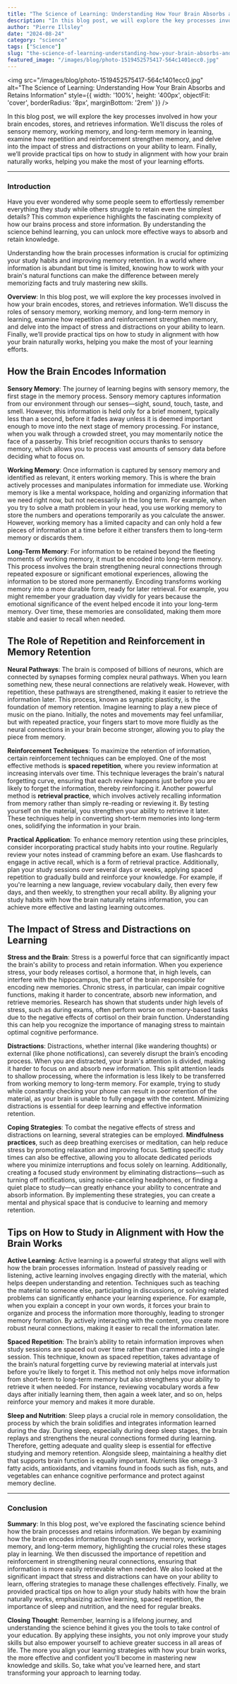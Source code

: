 ```yaml
---
title: "The Science of Learning: Understanding How Your Brain Absorbs and Retains Information"
description: "In this blog post, we will explore the key processes involved in how your brain encodes, stores, and retrieves information. We’ll discuss the roles of sensory memory, working memory, and long-term mem..."
author: "Pierre Illsley"
date: "2024-08-24"
category: "science"
tags: ["Science"]
slug: "the-science-of-learning-understanding-how-your-brain-absorbs-and-retains-information"
featured_image: "/images/blog/photo-1519452575417-564c1401ecc0.jpg"
---
```


<img
  src="/images/blog/photo-1519452575417-564c1401ecc0.jpg"
  alt="The Science of Learning: Understanding How Your Brain Absorbs and Retains Information"
  style={{ width: '100%', height: '400px', objectFit: 'cover', borderRadius: '8px', marginBottom: '2rem' }}
/>


In this blog post, we will explore the key processes involved in how your brain encodes, stores, and retrieves information. We’ll discuss the roles of sensory memory, working memory, and long-term memory in learning, examine how repetition and reinforcement strengthen memory, and delve into the impact of stress and distractions on your ability to learn. Finally, we’ll provide practical tips on how to study in alignment with how your brain naturally works, helping you make the most of your learning efforts.

---

### **Introduction**

Have you ever wondered why some people seem to effortlessly remember everything they study while others struggle to retain even the simplest details? This common experience highlights the fascinating complexity of how our brains process and store information. By understanding the science behind learning, you can unlock more effective ways to absorb and retain knowledge.

Understanding how the brain processes information is crucial for optimizing your study habits and improving memory retention. In a world where information is abundant but time is limited, knowing how to work with your brain's natural functions can make the difference between merely memorizing facts and truly mastering new skills.

**Overview**: In this blog post, we will explore the key processes involved in how your brain encodes, stores, and retrieves information. We’ll discuss the roles of sensory memory, working memory, and long-term memory in learning, examine how repetition and reinforcement strengthen memory, and delve into the impact of stress and distractions on your ability to learn. Finally, we’ll provide practical tips on how to study in alignment with how your brain naturally works, helping you make the most of your learning efforts.

## How the Brain Encodes Information

**Sensory Memory**: The journey of learning begins with sensory memory, the first stage in the memory process. Sensory memory captures information from our environment through our senses—sight, sound, touch, taste, and smell. However, this information is held only for a brief moment, typically less than a second, before it fades away unless it is deemed important enough to move into the next stage of memory processing. For instance, when you walk through a crowded street, you may momentarily notice the face of a passerby. This brief recognition occurs thanks to sensory memory, which allows you to process vast amounts of sensory data before deciding what to focus on.

**Working Memory**: Once information is captured by sensory memory and identified as relevant, it enters working memory. This is where the brain actively processes and manipulates information for immediate use. Working memory is like a mental workspace, holding and organizing information that we need right now, but not necessarily in the long term. For example, when you try to solve a math problem in your head, you use working memory to store the numbers and operations temporarily as you calculate the answer. However, working memory has a limited capacity and can only hold a few pieces of information at a time before it either transfers them to long-term memory or discards them.

**Long-Term Memory**: For information to be retained beyond the fleeting moments of working memory, it must be encoded into long-term memory. This process involves the brain strengthening neural connections through repeated exposure or significant emotional experiences, allowing the information to be stored more permanently. Encoding transforms working memory into a more durable form, ready for later retrieval. For example, you might remember your graduation day vividly for years because the emotional significance of the event helped encode it into your long-term memory. Over time, these memories are consolidated, making them more stable and easier to recall when needed.

## The Role of Repetition and Reinforcement in Memory Retention

**Neural Pathways**: The brain is composed of billions of neurons, which are connected by synapses forming complex neural pathways. When you learn something new, these neural connections are relatively weak. However, with repetition, these pathways are strengthened, making it easier to retrieve the information later. This process, known as synaptic plasticity, is the foundation of memory retention. Imagine learning to play a new piece of music on the piano. Initially, the notes and movements may feel unfamiliar, but with repeated practice, your fingers start to move more fluidly as the neural connections in your brain become stronger, allowing you to play the piece from memory.

**Reinforcement Techniques**: To maximize the retention of information, certain reinforcement techniques can be employed. One of the most effective methods is **spaced repetition**, where you review information at increasing intervals over time. This technique leverages the brain's natural forgetting curve, ensuring that each review happens just before you are likely to forget the information, thereby reinforcing it. Another powerful method is **retrieval practice**, which involves actively recalling information from memory rather than simply re-reading or reviewing it. By testing yourself on the material, you strengthen your ability to retrieve it later. These techniques help in converting short-term memories into long-term ones, solidifying the information in your brain.

**Practical Application**: To enhance memory retention using these principles, consider incorporating practical study habits into your routine. Regularly review your notes instead of cramming before an exam. Use flashcards to engage in active recall, which is a form of retrieval practice. Additionally, plan your study sessions over several days or weeks, applying spaced repetition to gradually build and reinforce your knowledge. For example, if you're learning a new language, review vocabulary daily, then every few days, and then weekly, to strengthen your recall ability. By aligning your study habits with how the brain naturally retains information, you can achieve more effective and lasting learning outcomes.

## The Impact of Stress and Distractions on Learning

**Stress and the Brain**: Stress is a powerful force that can significantly impact the brain's ability to process and retain information. When you experience stress, your body releases cortisol, a hormone that, in high levels, can interfere with the hippocampus, the part of the brain responsible for encoding new memories. Chronic stress, in particular, can impair cognitive functions, making it harder to concentrate, absorb new information, and retrieve memories. Research has shown that students under high levels of stress, such as during exams, often perform worse on memory-based tasks due to the negative effects of cortisol on their brain function. Understanding this can help you recognize the importance of managing stress to maintain optimal cognitive performance.

**Distractions**: Distractions, whether internal (like wandering thoughts) or external (like phone notifications), can severely disrupt the brain’s encoding process. When you are distracted, your brain's attention is divided, making it harder to focus on and absorb new information. This split attention leads to shallow processing, where the information is less likely to be transferred from working memory to long-term memory. For example, trying to study while constantly checking your phone can result in poor retention of the material, as your brain is unable to fully engage with the content. Minimizing distractions is essential for deep learning and effective information retention.

**Coping Strategies**: To combat the negative effects of stress and distractions on learning, several strategies can be employed. **Mindfulness practices**, such as deep breathing exercises or meditation, can help reduce stress by promoting relaxation and improving focus. Setting specific study times can also be effective, allowing you to allocate dedicated periods where you minimize interruptions and focus solely on learning. Additionally, creating a focused study environment by eliminating distractions—such as turning off notifications, using noise-canceling headphones, or finding a quiet place to study—can greatly enhance your ability to concentrate and absorb information. By implementing these strategies, you can create a mental and physical space that is conducive to learning and memory retention.

## Tips on How to Study in Alignment with How the Brain Works

**Active Learning**: Active learning is a powerful strategy that aligns well with how the brain processes information. Instead of passively reading or listening, active learning involves engaging directly with the material, which helps deepen understanding and retention. Techniques such as teaching the material to someone else, participating in discussions, or solving related problems can significantly enhance your learning experience. For example, when you explain a concept in your own words, it forces your brain to organize and process the information more thoroughly, leading to stronger memory formation. By actively interacting with the content, you create more robust neural connections, making it easier to recall the information later.

**Spaced Repetition**: The brain’s ability to retain information improves when study sessions are spaced out over time rather than crammed into a single session. This technique, known as spaced repetition, takes advantage of the brain’s natural forgetting curve by reviewing material at intervals just before you’re likely to forget it. This method not only helps move information from short-term to long-term memory but also strengthens your ability to retrieve it when needed. For instance, reviewing vocabulary words a few days after initially learning them, then again a week later, and so on, helps reinforce your memory and makes it more durable.

**Sleep and Nutrition**: Sleep plays a crucial role in memory consolidation, the process by which the brain solidifies and integrates information learned during the day. During sleep, especially during deep sleep stages, the brain replays and strengthens the neural connections formed during learning. Therefore, getting adequate and quality sleep is essential for effective studying and memory retention. Alongside sleep, maintaining a healthy diet that supports brain function is equally important. Nutrients like omega-3 fatty acids, antioxidants, and vitamins found in foods such as fish, nuts, and vegetables can enhance cognitive performance and protect against memory decline.

---

### **Conclusion**

**Summary**: In this blog post, we've explored the fascinating science behind how the brain processes and retains information. We began by examining how the brain encodes information through sensory memory, working memory, and long-term memory, highlighting the crucial roles these stages play in learning. We then discussed the importance of repetition and reinforcement in strengthening neural connections, ensuring that information is more easily retrievable when needed. We also looked at the significant impact that stress and distractions can have on your ability to learn, offering strategies to manage these challenges effectively. Finally, we provided practical tips on how to align your study habits with how the brain naturally works, emphasizing active learning, spaced repetition, the importance of sleep and nutrition, and the need for regular breaks.

**Closing Thought**: Remember, learning is a lifelong journey, and understanding the science behind it gives you the tools to take control of your education. By applying these insights, you not only improve your study skills but also empower yourself to achieve greater success in all areas of life. The more you align your learning strategies with how your brain works, the more effective and confident you’ll become in mastering new knowledge and skills. So, take what you’ve learned here, and start transforming your approach to learning today.

